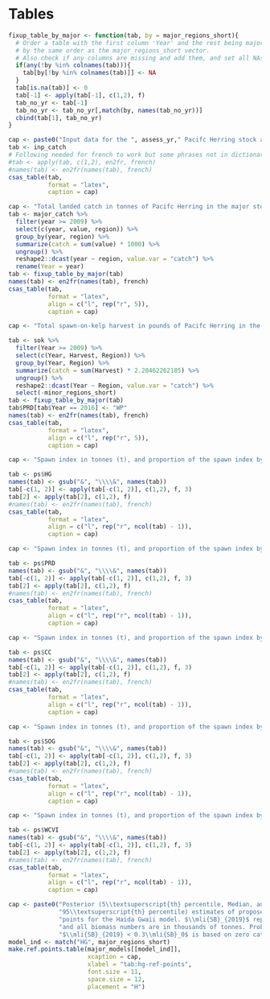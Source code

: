# Tables

```r
fixup_table_by_major <- function(tab, by = major_regions_short){
  # Order a table with the first column 'Year' and the rest being major regions
  # by the same order as the major_regions_short vector.
  # Also check if any columns are missing and add them, and set all NAs to 0
  if(any(!by %in% colnames(tab))){
    tab[by[!by %in% colnames(tab)]] <- NA
  }
  tab[is.na(tab)] <- 0
  tab[-1] <- apply(tab[-1], c(1,2), f)
  tab_no_yr <- tab[-1]
  tab_no_yr <- tab_no_yr[,match(by, names(tab_no_yr))]
  cbind(tab[1], tab_no_yr)
}

cap <- paste0("Input data for the ", assess_yr," Pacifc Herring stock assessment. The spawn index has two distinct periods defned by the dominant survey method: surface surveys (", major_start_yr, " to ", new_surv_yr - 1, "), and dive surveys (", new_surv_yr, " to ", major_end_yr, "). The 'spawn index' represents the raw survey data only, and is not scaled by the spawn survey scaling parameter, q.")
tab <- inp_catch
# Following needed for french to work but some phrases not in dictionary. TODO
#tab <- apply(tab, c(1,2), en2fr, french)
#names(tab) <- en2fr(names(tab), french)
csas_table(tab,
           format = "latex",
           caption = cap)
```

```r
cap <- "Total landed catch in tonnes of Pacifc Herring in the major stock assessment areas. Legend: Haida Gwaii (HG), Prince Rupert District (PRD), Central Coast (CC), Strait of Georgia (SoG), and West Coast of Vancouver Island (WCVI). Note: ‘WP’ indicates that data are withheld due to privacy concerns."
tab <- major_catch %>% 
  filter(year >= 2009) %>% 
  select(c(year, value, region)) %>% 
  group_by(year, region) %>% 
  summarize(catch = sum(value) * 1000) %>% 
  ungroup() %>% 
  reshape2::dcast(year ~ region, value.var = "catch") %>% 
  rename(Year = year)
tab <- fixup_table_by_major(tab)
names(tab) <- en2fr(names(tab), french)
csas_table(tab,
           format = "latex",
           align = c("l", rep("r", 5)),
           caption = cap)
```

```r
cap <- "Total spawn-on-kelp harvest in pounds of Pacifc Herring in the major stock assessment areas. Legend: Haida Gwaii (HG), Prince Rupert District (PRD), Central Coast (CC), Strait of Georgia (SoG), and West Coast of Vancouver Island (WCVI). Note: ‘WP’ indicates that data are withheld due to privacy concerns."

tab <- sok %>% 
  filter(Year >= 2009) %>% 
  select(c(Year, Harvest, Region)) %>% 
  group_by(Year, Region) %>% 
  summarize(catch = sum(Harvest) * 2.20462262185) %>% 
  ungroup() %>% 
  reshape2::dcast(Year ~ Region, value.var = "catch") %>% 
  select(-minor_regions_short)
tab <- fixup_table_by_major(tab)
tab$PRD[tab$Year == 2016] <- "WP"
names(tab) <- en2fr(names(tab), french)
csas_table(tab,
           format = "latex",
           align = c("l", rep("r", 5)),
           caption = cap)

```

```r
cap <- "Spawn index in tonnes (t), and proportion of the spawn index by Section within Statistical Area 02 for Pacifc Herring in the Haida Gwaii major stock assessment region. The spawn index is the annual total for the earliest year indicated in the 'Year(s)' column. Proportions indicate the proportion by year, or mean proportion over years, where year(s) are specifed in the ‘Year(s)’ column. The 'spawn index' represents the raw survey data only, and is not scaled by the spawn survey scaling parameter, q."

tab <- ps$HG
names(tab) <- gsub("&", "\\\\&", names(tab))
tab[-c(1, 2)] <- apply(tab[-c(1, 2)], c(1,2), f, 3)
tab[2] <- apply(tab[2], c(1,2), f)
#names(tab) <- en2fr(names(tab), french)
csas_table(tab,
           format = "latex",
           align = c("l", rep("r", ncol(tab) - 1)),
           caption = cap)

```

```r
cap <- "Spawn index in tonnes (t), and proportion of the spawn index by Statistical Area for Pacifc Herring in the Central Coast major stock assessment region. See Table \\\\@ref(tab:spawn-index-hg) for description."

tab <- ps$PRD
names(tab) <- gsub("&", "\\\\&", names(tab))
tab[-c(1, 2)] <- apply(tab[-c(1, 2)], c(1,2), f, 3)
tab[2] <- apply(tab[2], c(1,2), f)
#names(tab) <- en2fr(names(tab), french)
csas_table(tab,
           format = "latex",
           align = c("l", rep("r", ncol(tab) - 1)),
           caption = cap)

```

```r
cap <- "Spawn index in tonnes (t), and proportion of the spawn index by Statistical Area for Pacifc Herring in the Central Coast major stock assessment region. See Table \\\\@ref(tab:spawn-index-hg) for description."

tab <- ps$CC
names(tab) <- gsub("&", "\\\\&", names(tab))
tab[-c(1, 2)] <- apply(tab[-c(1, 2)], c(1,2), f, 3)
tab[2] <- apply(tab[2], c(1,2), f)
#names(tab) <- en2fr(names(tab), french)
csas_table(tab,
           format = "latex",
           align = c("l", rep("r", ncol(tab) - 1)),
           caption = cap)

```

```r
cap <- "Spawn index in tonnes (t), and proportion of the spawn index by Group for Pacifc Herring in the Strait of Georgia major stock assessment region. Legend: '14\\&17' is Statistical Areas 14 and 17 (excluding Section 173); 'ESoG' is eastern Strait of Georgia; 'Lazo' is above Cape Lazo; and 'SDodd' is South of Dodd Narrows. See Table \\\\@ref(tab:spawn-index-hg) for description."

tab <- ps$SOG
names(tab) <- gsub("&", "\\\\&", names(tab))
tab[-c(1, 2)] <- apply(tab[-c(1, 2)], c(1,2), f, 3)
tab[2] <- apply(tab[2], c(1,2), f)
#names(tab) <- en2fr(names(tab), french)
csas_table(tab,
           format = "latex",
           align = c("l", rep("r", ncol(tab) - 1)),
           caption = cap)

```

```r
cap <- "Spawn index in tonnes (t), and proportion of the spawn index by Statistical Area for Pacifc Herring in the West Coast of Vancouver Island major stock assessment region. See Table \\\\@ref(tab:spawn-index-hg) for description."

tab <- ps$WCVI
names(tab) <- gsub("&", "\\\\&", names(tab))
tab[-c(1, 2)] <- apply(tab[-c(1, 2)], c(1,2), f, 3)
tab[2] <- apply(tab[2], c(1,2), f)
#names(tab) <- en2fr(names(tab), french)
csas_table(tab,
           format = "latex",
           align = c("l", rep("r", ncol(tab) - 1)),
           caption = cap)

```

```r
cap <- paste0("Posterior (5\\textsuperscript{th} percentile, Median, and ",
              "95\\textsuperscript{th} percentile) estimates of proposed reference ",
              "points for the Haida Gwaii model. $\\mli{SB}_{2019}$ represents prefishery spawning biomass, ",
              "and all biomass numbers are in thousands of tonnes. Probability of ",
              "$\\mli{SB}_{2019} < 0.3\\mli{SB}_0$ is based on zero catch.")
model_ind <- match("HG", major_regions_short)
make.ref.points.table(major_models[[model_ind]],
                      xcaption = cap,
                      xlabel = "tab:hg-ref-points",
                      font.size = 11,
                      space.size = 12,
                      placement = "H")
```
